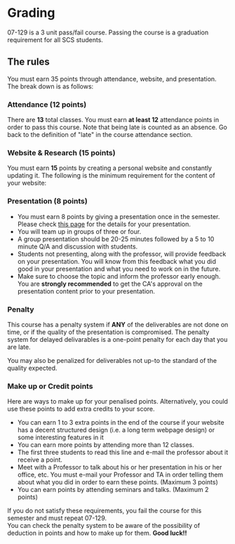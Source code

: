 
# Grading

<Callout>07-129 is a 3 unit pass/fail course. Passing the course is a graduation requirement for all SCS students.</Callout>

## The rules

You must earn 35 points through attendance, website, and presentation. The break down is as follows:

### Attendance (12 points)

There are **13** total classes. You must earn **at least 12** attendance points in order to pass this course. Note that being late is counted as an absence. Go back to the definition of "late" in the course attendance section.

### Website & Research (15 points)

You must earn **15** points by creating a personal website and constantly updating it. The following is the minimum requirement for the content of your website:

<GradingAccordion></GradingAccordion>

### Presentation (8 points)

- You must earn 8 points by giving a presentation once in the semester. Please check [this page](/resources/presentation) for the details for your presentation.
- You will team up in groups of three or four.
- A group presentation should be 20-25 minutes followed by a 5 to 10 minute Q/A and discussion with students.
- Students not presenting, along with the professor, will provide feedback on your presentation. You will know from this feedback what you did good in your presentation and what you need to work on in the future.
- Make sure to choose the topic and inform the professor early enough. You are **strongly recommended** to get the CA's approval on the presentation content prior to your presentation.

### Penalty
This course has a penalty system if **ANY** of the deliverables are not done on time, or if the quality of the presentation is compromised. 
<Callout type="error" emoji="️🚫">The penalty system for delayed delivarables is a one-point penalty for each day that you are late. </Callout>

You may also be penalized for deliverables not up-to the standard of the quality expected.

### Make up or Credit points
Here are ways to make up for your penalised points. Alternatively, you could use these points to add extra credits to your score.

- You can earn 1 to 3 extra points in the end of the course if your website has a decent structured design (i.e. a long term webpage design) or some interesting features in it
- You can earn more points by attending more than 12 classes.
- The first three students to read this line and e-mail the professor about it receive a point.
- Meet with a Professor to talk about his or her presentation in his or her office, etc. You must e-mail your Professor and TA in order telling them about what you did in order to earn these points. (Maximum 3 points)
- You can earn points by attending seminars and talks. (Maximum 2 points)

<Callout>If you do not satisfy these requirements, you fail the course for this semester and must repeat 07-129. \
You can check the penalty system to be aware of the possibility of deduction in points and how to make up for them. **Good luck!!** </Callout>